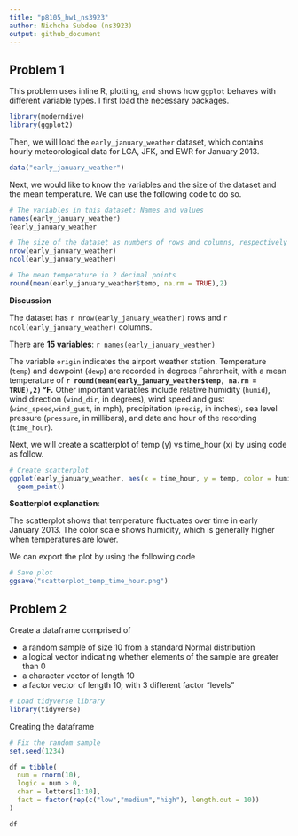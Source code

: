 ```yaml
---
title: "p8105_hw1_ns3923"
author: Nichcha Subdee (ns3923)
output: github_document
---
```


## Problem 1
This problem uses inline R, plotting, and shows how `ggplot` behaves with different variable types. I first load the necessary packages.

```r
library(moderndive)
library(ggplot2)
```

Then, we will load the `early_january_weather` dataset, which contains hourly meteorological data for LGA, JFK, and EWR for January 2013.

```r
data("early_january_weather")
```

Next, we would like to know the variables and the size of the dataset and the mean temperature. We can use the following code to do so.

```r
# The variables in this dataset: Names and values
names(early_january_weather)
?early_january_weather

# The size of the dataset as numbers of rows and columns, respectively
nrow(early_january_weather)
ncol(early_january_weather)

# The mean temperature in 2 decimal points
round(mean(early_january_weather$temp, na.rm = TRUE),2)
```
**Discussion**

The dataset has `r nrow(early_january_weather)` rows and `r ncol(early_january_weather)` columns.  

There are **15 variables**: `r names(early_january_weather)`

The variable `origin` indicates the airport weather station. Temperature (`temp`) and dewpoint (`dewp`) are recorded in degrees Fahrenheit, with a mean temperature of **`r round(mean(early_january_weather$temp, na.rm = TRUE),2)` °F.** Other important variables include relative humidity (`humid`), wind direction (`wind_dir`, in degrees), wind speed and gust (`wind_speed`,`wind_gust`, in mph), precipitation (`precip`, in inches), sea level pressure (`pressure`, in millibars), and date and hour of the recording (`time_hour`).

Next, we will create a scatterplot of temp (y) vs time_hour (x) by using code as follow.

```r
# Create scatterplot
ggplot(early_january_weather, aes(x = time_hour, y = temp, color = humid)) +
  geom_point()

```

**Scatterplot explanation**:

The scatterplot shows that temperature fluctuates over time in early January 2013. The color scale shows humidity, which is generally higher when temperatures are lower.

We can export the plot by using the following code
```r
# Save plot
ggsave("scatterplot_temp_time_hour.png")
```

## Problem 2
Create a dataframe comprised of 

*  a random sample of size 10 from a standard Normal distribution
*  a logical vector indicating whether elements of the sample are greater than 0
*  a character vector of length 10
*  a factor vector of length 10, with 3 different factor “levels”

```r
# Load tidyverse library
library(tidyverse)
```

Creating the dataframe
```r
# Fix the random sample
set.seed(1234)

df = tibble(
  num = rnorm(10),
  logic = num > 0,
  char = letters[1:10],
  fact = factor(rep(c("low","medium","high"), length.out = 10))
)

df
```











